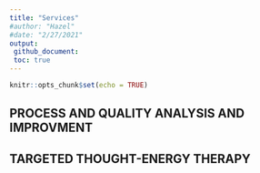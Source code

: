 ```yaml
---
title: "Services"
#author: "Hazel"
#date: "2/27/2021"
output:
 github_document:
 toc: true
---
```


```r
knitr::opts_chunk$set(echo = TRUE)
```

## PROCESS AND QUALITY ANALYSIS AND IMPROVMENT
## TARGETED THOUGHT-ENERGY THERAPY



